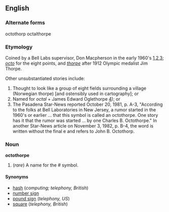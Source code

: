 ==English==

===Alternate forms===
octothorp
octalthorpe

===Etymology===
Coined by a Bell Labs supervisor, Don Macpherson in the early 1960's [http://www.sigtel.com/tel_tech_octothorpe.html],[http://www.word-detective.com/072999.html#octothorpe],[http://www.quinion.com/words/weirdwords/ww-oct1.htm]; ''[[octo]]'' for the eight points, and ''[[thorpe]]'' after 1912 Olympic medalist Jim Thorpe.

Other unsubstantiated stories include:
#Thought to look like a group of eight fields surrounding a village (Norwegian thorpe) [and ostensibly used in cartography]; or
#Named for ''octal'' + James Edward Oglethorpe [http://www.bartleby.com/61/88/O0028850.html]); or
#The Pasadena Star-News reported October 20, 1981, p. A-3, "According to the folks at Bell Laboratories in New Jersey, a rumor started in the 1960's or earlier ... that this symbol is called an octothorpe. One story has it that the rumor was started ... by one Charles B. Octothorpe." In another Star-News article on November 3, 1982, p. B-4, the word is written without the final e and refers to John B. Octothorp.

===Noun===
'''octothorpe'''

#(''rare'') A name for the # symbol.

====Synonyms====
*[[hash]]  (''computing; telephony, British'')
*[[wikipedia:Number_sign|number sign]]
*[[pound sign]] (''telephony, US'')
*[[square]] (''telephony, British'')
<!-- Note the sharp sign in music is a different symbol. -->
